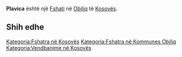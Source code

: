 {{Fshat në Kosovës
 | Emri                = Plavica
 | EmriAlt                = Plavica,Pluvicu
 | Emri (Rasa dhanore) = 
 | Figura              = 
 | Shteti              = Kosovës
 | Komuna              = Obiliq
 | Kodi postar         = 
 | Sipërfaqja          = 

 | Popullsia           = 

 | Regj. i popullsisë  = 
 | Dend. e popullsisë  = 
 | Faqja zyrtare       = 
 <!--- Koordinatat ----> 
 | Gjerësia            = 42.60846
 | Gjatësia            = 21.44019
 | Lartësia            = 
}}
'''Plavica''' është një [[Fshati]] në [[Obiliq]] të [[Kosovës]].

<!-- == Gjeografia == -->
<!-- == Historia == -->
<!-- == Demografia == -->
== Shih edhe ==
{{Komuna Obiliq}}
{{Kosovo-Administrata-Cung}}

[[Kategoria:Fshatra në Kosovës]]
[[Kategoria:Fshatra në Kommunes Obiliq]]
[[Kategoria:Vendbanime në Kosovës]]